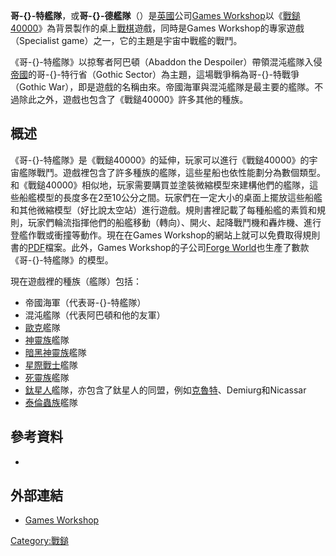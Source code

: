 {{infobox Game
| title = 哥-{}-特艦隊
| image    = 
|designer       = Andy Chambers、Gavin Thorpe、Jervis Johnson等
| manufacturer  = [[Games_Workshop|Games Workshop]]
| publisher     = [[Games_Workshop|Games Workshop]]
| illustrator   = 
| years         = 1999年至今
| players       = 2+
| ages          =
| playing_time  = 不定
| random_chance = 擲骰子
| web           = [http://www.games-workshop.com/ Games Workshop]
| skills        = [[戰術|戰術]]、[[算術|算術]]
}}

'''哥-{}-特艦隊'''，或'''哥-{}-德艦隊'''（'''{{lang|en|Battlefleet Gothic}}'''）是[[英國|英國]]公司[[Games_Workshop|Games Workshop]]以《[[戰鎚40000|戰鎚40000]]》為背景製作的桌上[[戰棋|戰棋]]遊戲，同時是Games Workshop的專家遊戲（Specialist game）之一，它的主題是宇宙中戰艦的戰鬥。

《哥-{}-特艦隊》以掠奪者阿巴頓（Abaddon the Despoiler）帶領混沌艦隊入侵[[人類帝國|帝國]]的哥-{}-特行省（Gothic Sector）為主題，這場戰爭稱為哥-{}-特戰爭（Gothic War），即是遊戲的名稱由來。帝國海軍與混沌艦隊是最主要的艦隊。不過除此之外，遊戲也包含了《戰鎚40000》許多其他的種族。

==概述==
《哥-{}-特艦隊》是《戰鎚40000》的延伸，玩家可以進行《戰鎚40000》的宇宙艦隊戰鬥。遊戲裡包含了許多種族的艦隊，這些星船也依性能劃分為數個類型。和《戰鎚40000》相似地，玩家需要購買並塗裝微縮模型來建構他們的艦隊，這些船艦模型的長度多在2至10公分之間。玩家們在一定大小的桌面上擺放這些船艦和其他微縮模型（好比說太空站）進行遊戲。規則書裡記載了每種船艦的素質和規則，玩家們輪流指揮他們的船艦移動（轉向）、開火、起降戰鬥機和轟炸機、進行登艦作戰或衝撞等動作。現在在Games Workshop的網站上就可以免費取得規則書的[[PDF|PDF]]檔案。此外，Games Workshop的子公司[[Forge_World|Forge World]]也生產了數款《哥-{}-特艦隊》的模型。

現在遊戲裡的種族（艦隊）包括：
*帝國海軍（代表哥-{}-特艦隊）
*混沌艦隊（代表阿巴頓和他的友軍）
*[[歐克蠻人|歐克]]艦隊
*[[神靈族|神靈族]]艦隊
*[[暗黑神靈族|暗黑神靈族]]艦隊
*[[太空陸戰隊_(戰鎚40000)|星際戰士]]艦隊
*[[死靈族|死靈族]]艦隊
*[[鈦星人|鈦星人]]艦隊，亦包含了鈦星人的同盟，例如[[克魯特|克魯特]]、Demiurg和Nicassar 
*[[泰倫蟲族|泰倫蟲族]]艦隊

==參考資料==
* {{cite web |title=Battlefleet Gothic Rulebook |author=Chambers, Andy |publisher=Games Workshop |url=http://www.games-workshop.com/gws/content/article.jsp?categoryId=cat1290343&aId=4300022 |format=PDF |accessdate=2011-11-03 |deadurl=yes |archiveurl=https://web.archive.org/web/20110711071851/http://www.games-workshop.com/gws/content/article.jsp?categoryId=cat1290343&aId=4300022 |archivedate=2011-07-11 }}

==外部連結==
*[http://www.games-workshop.com/gws/home.jsp Games Workshop]{{Wayback|url=http://www.games-workshop.com/gws/home.jsp |date=20140328204309 }}

{{戰鎚40000}}

[[Category:戰鎚|Category:戰鎚]]